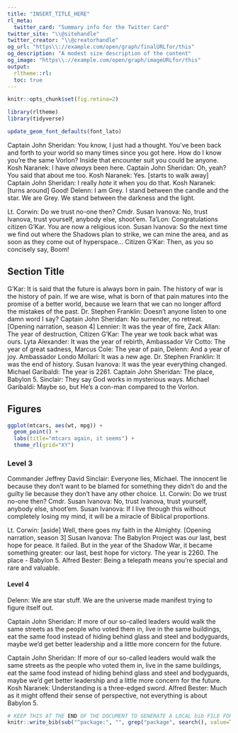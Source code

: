 ```yaml
---
title: "INSERT_TITLE_HERE"
rl_meta:
  twitter_card: "Summary info for the Twitter Card"
twitter_site: "\\@sitehandle"
twitter_creator: "\\@creatorhandle"
og_url: "https\\://example.com/open/graph/finalURLfor/this"
og_description: "A modest size description of the content"
og_image: "https\\://example.com/open/graph/imageURLfor/this"
output:
  rltheme::rl:
  toc: true
---
```


```r
knitr::opts_chunk$set(fig.retina=2)
```

```r
library(rltheme)
library(tidyverse)

update_geom_font_defaults(font_lato)
```

Captain John Sheridan: You know, I just had a thought. You've been back and forth to your world so many times since you got here. How do I know you're the same Vorlon? Inside that encounter suit you could be anyone. Kosh Naranek: I have *always* been here. Captain John Sheridan: Oh, yeah? You said that about me too. Kosh Naranek: Yes. [starts to walk away] Captain John Sheridan: I really *hate* it when you do that. Kosh Naranek: [turns around] Good! Delenn: I am Grey. I stand between the candle and the star. We are Grey. We stand between the darkness and the light.

Lt. Corwin: Do we trust no-one then? Cmdr. Susan Ivanova: No, trust Ivanova, trust yourself, anybody else, shoot'em. Ta'Lon: Congratulations citizen G'Kar. You are now a religious icon. Susan Ivanova: So the next time we find out where the Shadows plan to strike, we can mine the area, and as soon as they come out of hyperspace... Citizen G'Kar: Then, as you so concisely say, Boom!

## Section Title

G'Kar: It is said that the future is always born in pain. The history of war is the history of pain. If we are wise, what is born of that pain matures into the promise of a better world, because we learn that we can no longer afford the mistakes of the past. Dr. Stephen Franklin: Doesn't anyone listen to one damn word I say? Captain John Sheridan: No surrender, no retreat. [Opening narration, season 4] Lennier: It was the year of fire, Zack Allan: The year of destruction, Citizen G'Kar: The year we took back what was ours. Lyta Alexander: It was the year of rebirth, Ambassador Vir Cotto: The year of great sadness, Marcus Cole: The year of pain, Delenn: And a year of joy. Ambassador Londo Mollari: It was a new age. Dr. Stephen Franklin: It was the end of history. Susan Ivanova: It was the year everything changed. Michael Garibaldi: The year is 2261. Captain John Sheridan: The place, Babylon 5. Sinclair: They say God works in mysterious ways. Michael Garibaldi: Maybe so, but He's a con-man compared to the Vorlon.

## Figures

```r
ggplot(mtcars, aes(wt, mpg)) +
  geom_point() +
  labs(title="mtcars again, it seems") +
  theme_rl(grid="XY")

```


### Level 3

Commander Jeffrey David Sinclair: Everyone lies, Michael. The innocent lie because they don't want to be blamed for something they didn't do and the guilty lie because they don't have any other choice. Lt. Corwin: Do we trust no-one then? Cmdr. Susan Ivanova: No, trust Ivanova, trust yourself, anybody else, shoot'em. Susan Ivanova: If I live through this without completely losing my mind, it will be a miracle of Biblical proportions.

Lt. Corwin: [aside] Well, there goes my faith in the Almighty. [Opening narration, season 3] Susan Ivanova: The Babylon Project was our last, best hope for peace. It failed. But in the year of the Shadow War, it became something greater: our last, best hope for victory. The year is 2260. The place - Babylon 5. Alfred Bester: Being a telepath means you're special and rare and valuable.


#### Level 4

Delenn: We are star stuff. We are the universe made manifest trying to figure itself out.

Captain John Sheridan: If more of our so-called leaders would walk the same streets as the people who voted them in, live in the same buildings, eat the same food instead of hiding behind glass and steel and bodyguards, maybe we'd get better leadership and a little more concern for the future.

Captain John Sheridan: If more of our so-called leaders would walk the same streets as the people who voted them in, live in the same buildings, eat the same food instead of hiding behind glass and steel and bodyguards, maybe we'd get better leadership and a little more concern for the future. Kosh Naranek: Understanding is a three-edged sword. Alfred Bester: Much as it might offend their sense of perspective, not everything is about Babylon 5.


```r
# KEEP THIS AT THE END OF THE DOCUMENT TO GENERATE A LOCAL bib FILE FOR PKGS USED
knitr::write_bib(sub("^package:", "", grep("package", search(), value=TRUE)), file='skeleton.bib')
```

